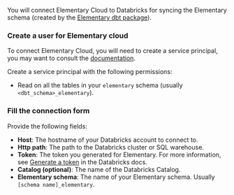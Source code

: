 You will connect Elementary Cloud to Databricks for syncing the Elementary schema (created by the [Elementary dbt package](/cloud/onboarding/quickstart-dbt-package)).

### Create a user for Elementary cloud

To connect Elementary Cloud, you will need to create a service principal, you may want to consult the [documentation](https://docs.databricks.com/administration-guide/users-groups/users.html).

Create a service principal with the following permissions:

- Read on all the tables in your `elementary` schema (usually `<dbt_schema>_elementary`).



<Snippet file="cloud/integrations/permissions-and-security.mdx" />

### Fill the connection form

Provide the following fields:

- **Host**: The hostname of your Databricks account to connect to.
- **Http path**: The path to the Databricks cluster or SQL warehouse.
- **Token**: The token you generated for Elementary. For more information, see [Generate a token](https://docs.databricks.com/dev-tools/api/latest/authentication.html#generate-a-token) in the Databricks docs.
- **Catalog (optional)**: The name of the Databricks Catalog.
- **Elementary schema**: The name of your Elementary schema. Usually `[schema name]_elementary`.


<Snippet file="cloud/integrations/ip-allowlist.mdx" />